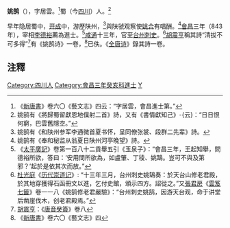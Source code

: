 '''姚鹄'''（{{bd|?||?|}}），字居雲。<ref>《[[新唐書|新唐書]]》卷六〇《藝文志》四云：“字居雲，會昌進士第。”</ref>蜀（今[[四川|四川]]）人。<ref>姚鹄有《將歸蜀留獻恩地僕射二首》詩，又有《書情獻知己》-{云}：“日日恨何窮，巴雲舊隱空。”</ref>

早年隐居蜀中，[[开成|开成]]中，游歷陕州，<ref>姚鹄有《和陕州参军李通微首夏书怀，呈同僚张裳、段群二先辈》詩。</ref>與陕虢观察使[[姚合|姚合]]有唱酬。<ref>姚鹄有《奉和秘监从翁夏日陕州河亭晚望》詩。</ref>[[会昌_(唐朝)|會昌]]三年（843年），宰相[[李德裕|李德裕]]薦為進士。<ref>《[[太平廣記|太平廣記]]》卷第一百八十二貢舉五引《玉泉子》：“會昌三年，王起知舉，問德裕所欲，答曰：‘安用問所欲為，如盧肇、丁稜、姚鵠。豈可不與及第邪？’起於是依其次而放。”</ref>[[咸通|咸通]]十三年，官至[[台州|台州]][[刺史|刺史]]。<ref>[[杜光庭|杜光庭]]《[[历代崇道记|历代崇道记]]》: “十三年三月，台州刺史姚鵠奏：於天台山修老君殿，於其地穿獲得石函冊文以進，乞付史館，頒示四方。詔從之。”又[[張君房|張君房]]《[[雲笈七籤|雲笈七籤]]》卷一一八《姚鹄修老君嚴驗》：“台州刺史姚鹄，因游天台观，命于讲堂后凿崖伐木，创老君殿焉。”</ref>[[胡震亨|胡震亨]]稱其詩“清拔不可多得”<ref>[[胡震亨|胡震亨]]：《[[唐音癸簽|唐音癸簽]]》卷八</ref>有《姚鹄诗》一卷，<ref>《[[新唐書|新唐書]]》卷六〇《藝文志》四</ref>已佚。《[[全唐诗|全唐诗]]》錄其詩一卷。

==注釋==
{{reflist}}
[[Category:四川人|Category:四川人]]
[[Category:會昌三年癸亥科進士|Category:會昌三年癸亥科進士]]
[[Category:唐朝台州刺史|Y]]